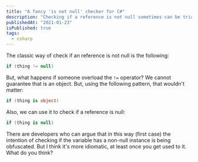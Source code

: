 ```yaml
---
title: "A fancy 'is not null' checker for C#"
description: "Checking if a reference is not null sometimes can be tricky. Here is a fancy way to do it."
publishedAt: "2021-01-23"
isPublished: true
tags:
  - csharp
---
```


The classic way of check if an reference is not null is the following:

```csharp
if (thing != null)
```

But, what happens if someone overload the `!=` operator? We cannot guarantee
that is an object. But, using the following pattern, that wouldn't matter:

```csharp
if (thing is object)
```

Also, we can use it to check if a reference is null:

```csharp
if (thing is null)
```

There are developers who can argue that in this way (first case) the intention
of checking if the variable has a non-null instance is being obfuscated. But I
think it's more idiomatic, at least once you get used to it. What do you think?
